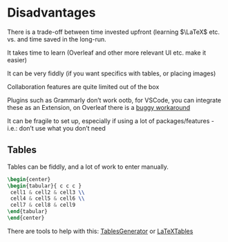 # Disadvantages
:::{.callout-note}
There is a trade-off between time invested upfront (learning $\LaTeX$ etc. vs. and time saved in the long-run.
:::

It takes time to learn (Overleaf and other more relevant UI etc. make it easier)

It can be very fiddly (if you want specifics with tables, or placing images)

Collaboration features are quite limited out of the box

Plugins such as Grammarly don't work ootb, for VSCode, you can integrate these as an Extension, on Overleaf there is a [buggy workaround](https://www.overleaf.com/learn/how-to/Use_Grammarly_with_Overleaf)

It can be fragile to set up, especially if using a lot of packages/features - i.e.: don't use what you don't need

## Tables
Tables can be fiddly, and a lot of work to enter manually.

```latex {code-line-numbers="false"}
\begin{center}
\begin{tabular}{ c c c }
 cell1 & cell2 & cell3 \\ 
 cell4 & cell5 & cell6 \\  
 cell7 & cell8 & cell9    
\end{tabular}
\end{center}
```

There are tools to help with this: [TablesGenerator](https://www.tablesgenerator.com/) or [LaTeXTables](https://www.latex-tables.com/)
